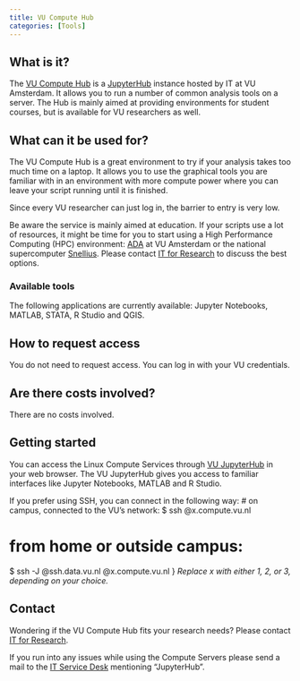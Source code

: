 ```yaml
---
title: VU Compute Hub
categories: [Tools]
---
```


## What is it?
The [VU Compute Hub](https://hub.compute.vu.nl) is a [JupyterHub](https://jupyter.org/hub) instance hosted by IT at  VU Amsterdam. It allows you to run a number of common analysis tools on a server. The Hub is mainly aimed at providing environments for student courses, but is available for VU researchers as well.

## What can it be used for?
The VU Compute Hub is a great environment to try if your analysis takes too much time on a laptop. It allows you to use the graphical tools you are familiar with in an environment with more compute power where you can leave your script running until it is finished. 

Since every VU researcher can just log in, the barrier to entry is very low. 

Be aware the service is mainly aimed at education. If your scripts use a lot of resources, it might be time for you to start using a High Performance Computing (HPC) environment: [ADA](./ada.qmd) at VU Amsterdam or the national supercomputer [Snellius](./snellius.qmd). Please contact [IT for Research](mailto:itvo.it@vu.nl) to discuss the best options.

### Available tools
The following applications are currently available: Jupyter Notebooks, MATLAB, STATA, R Studio and QGIS.

## How to request access
You do not need to request access. You can log in with your VU credentials.

## Are there costs involved?
There are no costs involved.

## Getting started
You can access the Linux Compute Services through [VU JupyterHub](https://hub.compute.vu.nl) in your web browser. The VU JupyterHub gives you access to familiar interfaces like Jupyter Notebooks, MATLAB and R Studio.

If you prefer using SSH, you can connect in the following way:
# on campus, connected to the VU's network:
$ ssh <VUnetID>@x.compute.vu.nl

# from home or outside campus:
$ ssh -J <VUnetID>@ssh.data.vu.nl <VUnetID>@x.compute.vu.nl
}
_Replace x with either 1, 2, or 3, depending on your choice._

## Contact
Wondering if the VU Compute Hub fits your research needs? Please contact [IT for Research](mailto:itvo.it@vu.nl). 

If you run into any issues while using the Compute Servers please send a mail to the [IT Service Desk](servicedesk.it.vu.nl) mentioning "JupyterHub".
